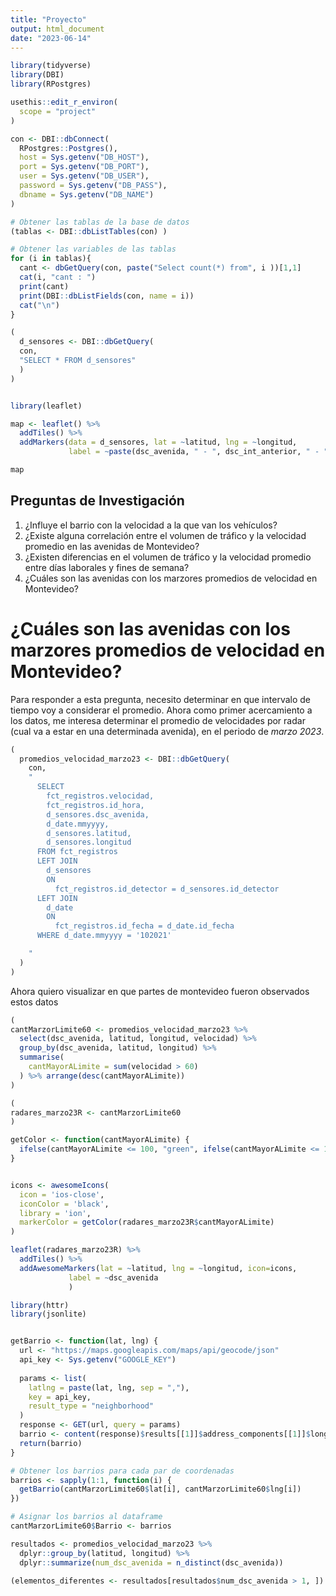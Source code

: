 ```yaml
---
title: "Proyecto"
output: html_document
date: "2023-06-14"
---
```


```r
library(tidyverse)
library(DBI)
library(RPostgres)
```

```r
usethis::edit_r_environ(
  scope = "project"
)
```

```r
con <- DBI::dbConnect(
  RPostgres::Postgres(),
  host = Sys.getenv("DB_HOST"),
  port = Sys.getenv("DB_PORT"),
  user = Sys.getenv("DB_USER"),
  password = Sys.getenv("DB_PASS"),
  dbname = Sys.getenv("DB_NAME")
)
```

```r
# Obtener las tablas de la base de datos
(tablas <- DBI::dbListTables(con) )

# Obtener las variables de las tablas
for (i in tablas){
  cant <- dbGetQuery(con, paste("Select count(*) from", i ))[1,1]
  cat(i, "cant : ")
  print(cant)
  print(DBI::dbListFields(con, name = i))
  cat("\n")
}

```

```r
(
  d_sensores <- DBI::dbGetQuery(
  con,
  "SELECT * FROM d_sensores"
  )
)
```

```r

```

```r
library(leaflet)

map <- leaflet() %>%
  addTiles() %>%
  addMarkers(data = d_sensores, lat = ~latitud, lng = ~longitud,
             label = ~paste(dsc_avenida, " - ", dsc_int_anterior, " - ", dsc_int_siguiente))

map

```

## Preguntas de Investigación

1.  ¿Influye el barrio con la velocidad a la que van los vehículos?
2.  ¿Existe alguna correlación entre el volumen de tráfico y la velocidad promedio en las avenidas de Montevideo?
3.  ¿Existen diferencias en el volumen de tráfico y la velocidad promedio entre días laborales y fines de semana?
4.  ¿Cuáles son las avenidas con los marzores promedios de velocidad en Montevideo?

# ¿Cuáles son las avenidas con los marzores promedios de velocidad en Montevideo?

Para responder a esta pregunta, necesito determinar en que intervalo de tiempo voy a considerar el promedio. Ahora como primer acercamiento a los datos, me interesa determinar el promedio de velocidades por radar (cual va a estar en una determinada avenida), en el periodo de *marzo 2023*.

```r
(
  promedios_velocidad_marzo23 <- DBI::dbGetQuery(
    con,
    "
      SELECT
        fct_registros.velocidad, 
        fct_registros.id_hora, 
        d_sensores.dsc_avenida, 
        d_date.mmyyyy, 
        d_sensores.latitud, 
        d_sensores.longitud
      FROM fct_registros
      LEFT JOIN 
        d_sensores 
        ON 
          fct_registros.id_detector = d_sensores.id_detector
      LEFT JOIN 
        d_date 
        ON 
          fct_registros.id_fecha = d_date.id_fecha
      WHERE d_date.mmyyyy = '102021'

    "
  )
)

```

Ahora quiero visualizar en que partes de montevideo fueron observados estos datos

```r
(
cantMarzorLimite60 <- promedios_velocidad_marzo23 %>% 
  select(dsc_avenida, latitud, longitud, velocidad) %>% 
  group_by(dsc_avenida, latitud, longitud) %>% 
  summarise(
    cantMayorALimite = sum(velocidad > 60)
  ) %>% arrange(desc(cantMayorALimite))
)

```



```r
(
radares_marzo23R <- cantMarzorLimite60
)

getColor <- function(cantMayorALimite) {
  ifelse(cantMayorALimite <= 100, "green", ifelse(cantMayorALimite <= 1000, "orange", "red"))
}


icons <- awesomeIcons(
  icon = 'ios-close',
  iconColor = 'black',
  library = 'ion',
  markerColor = getColor(radares_marzo23R$cantMayorALimite)
)

leaflet(radares_marzo23R) %>%
  addTiles() %>%
  addAwesomeMarkers(lat = ~latitud, lng = ~longitud, icon=icons,
             label = ~dsc_avenida
             )


```

```r
library(httr)
library(jsonlite)


getBarrio <- function(lat, lng) {
  url <- "https://maps.googleapis.com/maps/api/geocode/json"
  api_key <- Sys.getenv("GOOGLE_KEY")
  
  params <- list(
    latlng = paste(lat, lng, sep = ","),
    key = api_key,
    result_type = "neighborhood"
  )
  response <- GET(url, query = params)
  barrio <- content(response)$results[[1]]$address_components[[1]]$long_name
  return(barrio)
}


```

```r

# Obtener los barrios para cada par de coordenadas
barrios <- sapply(1:1, function(i) {
  getBarrio(cantMarzorLimite60$lat[i], cantMarzorLimite60$lng[i])
})

# Asignar los barrios al dataframe
cantMarzorLimite60$Barrio <- barrios

```


```r
resultados <- promedios_velocidad_marzo23 %>%
  dplyr::group_by(latitud, longitud) %>%
  dplyr::summarize(num_dsc_avenida = n_distinct(dsc_avenida))

(elementos_diferentes <- resultados[resultados$num_dsc_avenida > 1, ])
```


